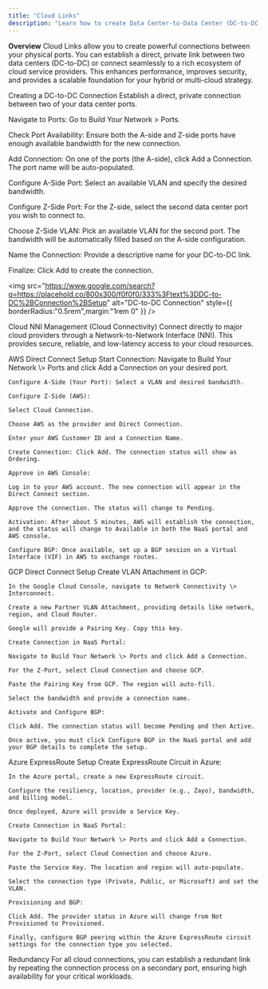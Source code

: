```yaml
---
title: "Cloud Links"
description: "Learn how to create Data Center-to-Data Center (DC-to-DC) connections and establish direct connectivity to major cloud providers like AWS, GCP, and Azure."
---
```


**Overview**
Cloud Links allow you to create powerful connections between your physical ports. You can establish a direct, private link between two data centers (DC-to-DC) or connect seamlessly to a rich ecosystem of cloud service providers. This enhances performance, improves security, and provides a scalable foundation for your hybrid or multi-cloud strategy.

Creating a DC-to-DC Connection
Establish a direct, private connection between two of your data center ports.

Navigate to Ports: Go to Build Your Network \> Ports.

Check Port Availability: Ensure both the A-side and Z-side ports have enough available bandwidth for the new connection.

Add Connection: On one of the ports (the A-side), click Add a Connection. The port name will be auto-populated.

Configure A-Side Port: Select an available VLAN and specify the desired bandwidth.

Configure Z-Side Port: For the Z-side, select the second data center port you wish to connect to.

Choose Z-Side VLAN: Pick an available VLAN for the second port. The bandwidth will be automatically filled based on the A-side configuration.

Name the Connection: Provide a descriptive name for your DC-to-DC link.

Finalize: Click Add to create the connection.

<img
  src="https://www.google.com/search?q=https://placehold.co/800x300/f0f0f0/333%3Ftext%3DDC-to-DC%2BConnection%2BSetup"
  alt="DC-to-DC Connection"
  style={{ borderRadius:"0.5rem",margin:"1rem 0" }}
/>

Cloud NNI Management (Cloud Connectivity)
Connect directly to major cloud providers through a Network-to-Network Interface (NNI). This provides secure, reliable, and low-latency access to your cloud resources.

<Tabs>
  <Tab title="AWS Direct Connect">
    AWS Direct Connect Setup
    Start Connection: Navigate to Build Your Network \> Ports and click Add a Connection on your desired port.

    Configure A-Side (Your Port): Select a VLAN and desired bandwidth.

    Configure Z-Side (AWS):

    Select Cloud Connection.

    Choose AWS as the provider and Direct Connection.

    Enter your AWS Customer ID and a Connection Name.

    Create Connection: Click Add. The connection status will show as Ordering.

    Approve in AWS Console:

    Log in to your AWS account. The new connection will appear in the Direct Connect section.

    Approve the connection. The status will change to Pending.

    Activation: After about 5 minutes, AWS will establish the connection, and the status will change to Available in both the NaaS portal and AWS console.

    Configure BGP: Once available, set up a BGP session on a Virtual Interface (VIF) in AWS to exchange routes.
  </Tab>
  <Tab title="GCP Cloud Interconnect">
    GCP Direct Connect Setup
    Create VLAN Attachment in GCP:

    In the Google Cloud Console, navigate to Network Connectivity \> Interconnect.

    Create a new Partner VLAN Attachment, providing details like network, region, and Cloud Router.

    Google will provide a Pairing Key. Copy this key.

    Create Connection in NaaS Portal:

    Navigate to Build Your Network \> Ports and click Add a Connection.

    For the Z-Port, select Cloud Connection and choose GCP.

    Paste the Pairing Key from GCP. The region will auto-fill.

    Select the bandwidth and provide a connection name.

    Activate and Configure BGP:

    Click Add. The connection status will become Pending and then Active.

    Once active, you must click Configure BGP in the NaaS portal and add your BGP details to complete the setup.
  </Tab>
  <Tab title="Azure ExpressRoute">
    Azure ExpressRoute Setup
    Create ExpressRoute Circuit in Azure:

    In the Azure portal, create a new ExpressRoute circuit.

    Configure the resiliency, location, provider (e.g., Zayo), bandwidth, and billing model.

    Once deployed, Azure will provide a Service Key.

    Create Connection in NaaS Portal:

    Navigate to Build Your Network \> Ports and click Add a Connection.

    For the Z-Port, select Cloud Connection and choose Azure.

    Paste the Service Key. The location and region will auto-populate.

    Select the connection type (Private, Public, or Microsoft) and set the VLAN.

    Provisioning and BGP:

    Click Add. The provider status in Azure will change from Not Provisioned to Provisioned.

    Finally, configure BGP peering within the Azure ExpressRoute circuit settings for the connection type you selected.
  </Tab>
</Tabs>

Redundancy
For all cloud connections, you can establish a redundant link by repeating the connection process on a secondary port, ensuring high availability for your critical workloads.